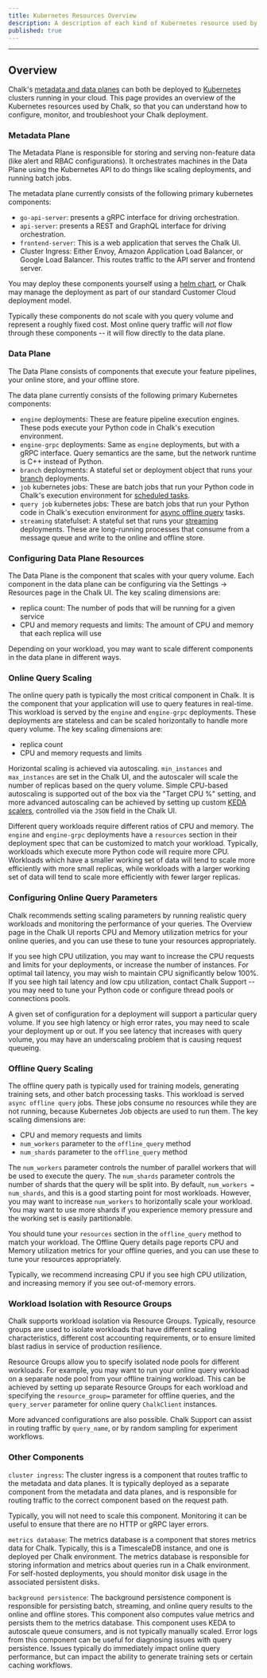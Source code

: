 ```yaml
---
title: Kubernetes Resources Overview
description: A description of each kind of Kubernetes resource used by Chalk
published: true
---
```



---

## Overview

Chalk's [metadata and data planes](/docs/architecture) can both be deployed to [Kubernetes](https://kubernetes.io) clusters running in your cloud.
This page provides an overview of the Kubernetes resources used by Chalk, so that you can understand how to
configure, monitor, and troubleshoot your Chalk deployment.

### Metadata Plane

The Metadata Plane is responsible for storing and serving non-feature data (like alert and RBAC configurations).
It orchestrates machines in the Data Plane using the Kubernetes API to do things like scaling deployments,
and running batch jobs.

The metadata plane currently consists of the following primary kubernetes components:

- `go-api-server`: presents a gRPC interface for driving orchestration.
- `api-server`: presents a REST and GraphQL interface for driving orchestration.
- `frontend-server`: This is a web application that serves the Chalk UI.
- Cluster Ingress: Either Envoy, Amazon Application Load Balancer, or Google Load Balancer. This routes traffic to the API server and frontend server.

You may deploy these components yourself using a [helm chart](/docs/helm-installation), or Chalk
may manage the deployment as part of our standard Customer Cloud deployment model.

Typically these components do not scale with you query volume and represent a roughly fixed cost. Most online query
traffic will *not* flow through these components -- it will flow directly to the data plane.

### Data Plane

The Data Plane consists of components that execute your feature pipelines, your online store, and your offline store.

The data plane currently consists of the following primary Kubernetes components:

- `engine` deployments: These are feature pipeline execution engines. These pods execute your Python code in Chalk's execution environment.
- `engine-grpc` deployments: Same as `engine` deployments, but with a gRPC interface. Query semantics are the same, but the network runtime is C++ instead of Python.
- `branch` deployments: A stateful set or deployment object that runs your [branch](/docs/branches) deployments.
- `job` kubernetes jobs: These are batch jobs that run your Python code in Chalk's execution environment for [scheduled tasks](/docs/runs).
- `query job` kubernetes jobs: These are batch jobs that run your Python code in Chalk's execution environment for [async offline query](/docs/query-offline) tasks.
- `streaming` statefulset: A stateful set that runs your [streaming](/docs/streams) deployments. These are long-running processes that consume from a message queue and write to the online and offline store.


### Configuring Data Plane Resources

The Data Plane is the component that scales with your query volume. Each component in the data plane can be
configuring via the Settings -> Resources page in the Chalk UI. The key scaling dimensions are:

- replica count: The number of pods that will be running for a given service
- CPU and memory requests and limits: The amount of CPU and memory that each replica will use

Depending on your workload, you may want to scale different components in the data plane in different ways.

### Online Query Scaling

The online query path is typically the most critical component in Chalk. It is the component that your application will use to query features in real-time.
This workload is served by the `engine` and `engine-grpc` deployments. These deployments are stateless and can be scaled horizontally to handle more query volume.
The key scaling dimensions are:

- replica count
- CPU and memory requests and limits

Horizontal scaling is achieved via autoscaling. `min_instances` and `max_instances` are set in the Chalk UI, and the
autoscaler will scale the number of replicas based on the query volume. Simple CPU-based autoscaling is supported
out of the box via the "Target CPU %" setting, and more advanced autoscaling can be achieved by setting up custom
[KEDA scalers](https://keda.sh/docs/), controlled via the `JSON` field in the Chalk UI.

Different query workloads require different ratios of CPU and memory. The `engine` and `engine-grpc` deployments
have a `resources` section in their deployment spec that can be customized to match your workload. Typically,
workloads which execute more Python code will require more CPU. Workloads which have a smaller working set of data
will tend to scale more efficiently with more small replicas, while workloads with a larger working set of data
will tend to scale more efficiently with fewer larger replicas.

### Configuring Online Query Parameters

Chalk recommends setting scaling parameters by running realistic query workloads and monitoring the performance of
your queries. The Overview page in the Chalk UI reports CPU and Memory utilization metrics for your online queries,
and you can use these to tune your resources appropriately.

If you see high CPU utilization, you may want to increase the CPU requests and limits for your deployments, or increase
the number of instances. For optimal tail latency, you may wish to maintain CPU significantly below 100%. If you
see high tail latency and low cpu utilization, contact Chalk Support -- you may need to tune your Python code or
configure thread pools or connections pools.

A given set of configuration for a deployment will support a particular query volume. If you see high latency or
high error rates, you may need to scale your deployment up or out. If you see latency that increases with
query volume, you may have an underscaling problem that is causing request queueing.

### Offline Query Scaling

The offline query path is typically used for training models, generating training sets, and other batch processing tasks.
This workload is served `async offline query` jobs. These jobs consume no resources while they are not running, because
Kubernetes Job objects are used to run them. The key scaling dimensions are:

- CPU and memory requests and limits
- `num_workers` parameter to the `offline_query` method
- `num_shards` parameter to the `offline_query` method

The `num_workers` parameter controls the number of parallel workers that will be used to execute the query. The `num_shards`
parameter controls the number of shards that the query will be split into. By default, `num_workers = num_shards`, and
this is a good starting point for most workloads. However, you may want to increase `num_workers` to horizontally scale
your workload. You may want to use more shards if you experience memory pressure and the working set is easily partitionable.

You should tune your `resources` section in the `offline_query` method to match your workload. The Offline Query details
page reports CPU and Memory utilization metrics for your offline queries, and you can use these to tune your resources
appropriately.

Typically, we recommend increasing CPU if you see high CPU utilization, and increasing memory if you see
out-of-memory errors.

### Workload Isolation with Resource Groups

Chalk supports workload isolation via Resource Groups. Typically, resource groups are used to isolate workloads
that have different scaling characteristics, different cost accounting requirements, or to ensure limited blast
radius in service of production resilience.

Resource Groups allow you to specify isolated node
pools for different workloads. For example, you may want to run your online query workload on a separate
node pool from your offline training workload. This can be achieved by setting up separate Resource Groups
for each workload and specifying the `resource_group=` parameter for offline queries, and the `query_server` parameter
for online query `ChalkClient` instances.

More advanced configurations are also possible. Chalk Support can assist in routing traffic by `query_name`,
or by random sampling for experiment workflows.


### Other Components

`cluster ingress`: The cluster ingress is a component that routes traffic to the metadata and data planes. It is typically
deployed as a separate component from the metadata and data planes, and is responsible for routing traffic
to the correct component based on the request path.

Typically, you will not need to scale this component. Monitoring it can be useful to ensure that there are no
HTTP or gRPC layer errors.

`metrics database`: The metrics database is a component that stores metrics data for Chalk. Typically,
this is a TimescaleDB instance, and one is deployed per Chalk environment. The metrics database is
responsible for storing information and metrics about queries run in a Chalk environment.
For self-hosted deployments, you should monitor disk usage in the associated persistent disks.

`background persistence`: The background persistence component is responsible for persisting batch, streaming, and
online query results to the online and offline stores. This component also computes value metrics and persists them
to the metrics database. This component uses KEDA to autoscale queue consumers, and is not typically manually scaled.
Error logs from this component can be useful for diagnosing issues with query persistence. Issues typically
do immediately impact online query performance, but can impact the ability to generate training sets or certain caching
workflows.
